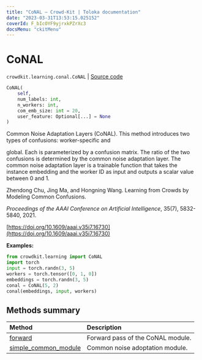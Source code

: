 ```yaml
---
title: "CoNAL — Crowd-Kit | Toloka documentation"
date: "2023-03-31T13:53:15.025152"
coverId: F_bIcOYF9yjrxkPZrXc3
docsMenu: "ckitMenu"
---
```


# CoNAL

`crowdkit.learning.conal.CoNAL` | [Source code](https://github.com/Toloka/crowd-kit/blob/v1.2.1/crowdkit/learning/conal.py#L38)

```python
CoNAL(
    self,
    num_labels: int,
    n_workers: int,
    com_emb_size: int = 20,
    user_feature: Optional[...] = None
)
```

Common Noise Adaptation Layers (CoNAL). This method introduces two types of confusions: worker-specific and

global. Each is parameterized by a confusion matrix. The ratio of the two confusions is determined by the
common noise adaptation layer. The common noise adaptation layer is a trainable function that takes the
instance embedding and the worker ID as input and outputs a scalar value between 0 and 1.

Zhendong Chu, Jing Ma, and Hongning Wang. Learning from Crowds by Modeling Common Confusions.

*Proceedings of the AAAI Conference on Artificial Intelligence*, 35(7), 5832-5840, 2021.

[https://doi.org/10.1609/aaai.v35i7.16730](https://doi.org/10.1609/aaai.v35i7.16730)

**Examples:**

```python
from crowdkit.learning import CoNAL
import torch
input = torch.randn(3, 5)
workers = torch.tensor([0, 1, 0])
embeddings = torch.randn(3, 5)
conal = CoNAL(5, 2)
conal(embeddings, input, workers)
```

## Methods summary

| Method | Description |
| :------| :-----------|
[forward](/docs/crowd-kit/reference/crowdkit.learning.conal.CoNAL.forward)| Forward pass of the CoNAL module.
[simple_common_module](/docs/crowd-kit/reference/crowdkit.learning.conal.CoNAL.simple_common_module)| Common noise adoptation module.